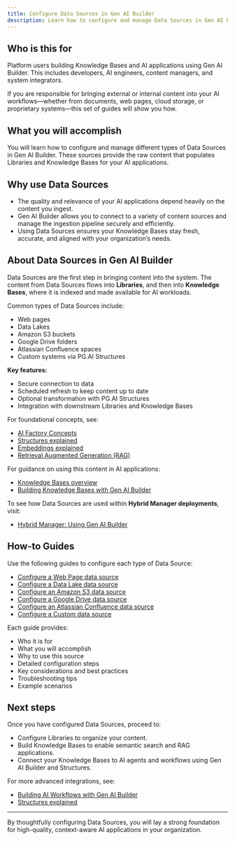 ```yaml
---
title: Configure Data Sources in Gen AI Builder
description: Learn how to configure and manage Data Sources in Gen AI Builder to bring external and internal content into your Knowledge Bases.
---
```


## Who is this for

Platform users building Knowledge Bases and AI applications using Gen AI Builder.
This includes developers, AI engineers, content managers, and system integrators.

If you are responsible for bringing external or internal content into your AI workflows—whether from documents, web pages, cloud storage, or proprietary systems—this set of guides will show you how.

## What you will accomplish

You will learn how to configure and manage different types of Data Sources in Gen AI Builder.
These sources provide the raw content that populates Libraries and Knowledge Bases for your AI applications.

## Why use Data Sources

- The quality and relevance of your AI applications depend heavily on the content you ingest.
- Gen AI Builder allows you to connect to a variety of content sources and manage the ingestion pipeline securely and efficiently.
- Using Data Sources ensures your Knowledge Bases stay fresh, accurate, and aligned with your organization’s needs.

## About Data Sources in Gen AI Builder

Data Sources are the first step in bringing content into the system.
The content from Data Sources flows into **Libraries**, and then into **Knowledge Bases**, where it is indexed and made available for AI workloads.

Common types of Data Sources include:

- Web pages
- Data Lakes
- Amazon S3 buckets
- Google Drive folders
- Atlassian Confluence spaces
- Custom systems via PG.AI Structures

**Key features:**

- Secure connection to data
- Scheduled refresh to keep content up to date
- Optional transformation with PG.AI Structures
- Integration with downstream Libraries and Knowledge Bases

For foundational concepts, see:

- [AI Factory Concepts](../../../learn/explained/ai-factory-concepts)
- [Structures explained](../../../learn/explained/structures)
- [Embeddings explained](../../../learn/explained/embeddings)
- [Retrieval Augmented Generation (RAG)](../../../learn/explained/rag)

For guidance on using this content in AI applications:

- [Knowledge Bases overview](../../../pipeline/knowledge_base/index)
- [Building Knowledge Bases with Gen AI Builder](../../../learn/how-to/gen-ai/knowledge-base-setup) <!-- Placeholder link -->

To see how Data Sources are used within **Hybrid Manager deployments**, visit:

- [Hybrid Manager: Using Gen AI Builder](../../../../../hybrid-manager/ai-factory/gen-ai/builder/index)

## How-to Guides

Use the following guides to configure each type of Data Source:

- [Configure a Web Page data source](data-source-webpage)
- [Configure a Data Lake data source](data-source-data-lake)
- [Configure an Amazon S3 data source](data-source-s3)
- [Configure a Google Drive data source](data-source-google-drive)
- [Configure an Atlassian Confluence data source](data-source-confluence)
- [Configure a Custom data source](data-source-custom)

Each guide provides:

- Who it is for
- What you will accomplish
- Why to use this source
- Detailed configuration steps
- Key considerations and best practices
- Troubleshooting tips
- Example scenarios

## Next steps

Once you have configured Data Sources, proceed to:

- Configure Libraries to organize your content.
- Build Knowledge Bases to enable semantic search and RAG applications.
- Connect your Knowledge Bases to AI agents and workflows using Gen AI Builder and Structures.

For more advanced integrations, see:

- [Building AI Workflows with Gen AI Builder](../../../learn/how-to/gen-ai/knowledge-base-setup) <!-- Placeholder link -->
- [Structures explained](../../../learn/explained/structures)

---

By thoughtfully configuring Data Sources, you will lay a strong foundation for high-quality, context-aware AI applications in your organization.
